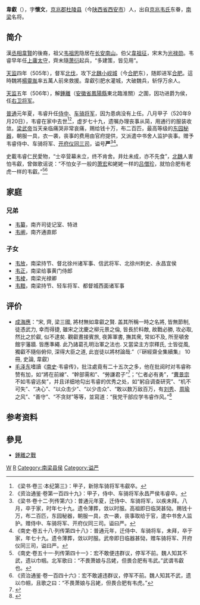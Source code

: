 '''韋叡'''（{{bd|442年||520年|9月20日|catIdx=W韋}}），字'''懷文'''，[[京兆郡|京兆郡]][[杜陵县|杜陵县]]（今[[陕西省|陕西省]][[西安市|西安市]]）人，出自[[京兆韦氏|京兆韦氏]]东眷，[[南梁|南梁]]名将。

== 简介 ==
漢[[丞相|丞相]][[韋賢|韋賢]]的後裔，祖父[[韦祖思|韦祖思]]隐居在[[长安|长安]][[南山|南山]]。伯父[[韋祖征|韋祖征]]，宋末为[[光禄勋|光禄勋]]。韦睿早年任[[上庸太守|上庸太守]]，齊末隨[[萧衍|萧衍]]起兵，“多建策，皆见用”。

[[天监|天监]]四年（505年），督军[[北伐|北伐]]，攻下[[北魏|北魏]][[小岘城|小岘城]]（今[[合肥|合肥]]东），随即进军[[合肥|合肥]]。這時魏將[[楊靈胤|楊靈胤]]率五萬人前來救援。韋叡引肥水灌城，大破魏兵，斩俘万余人。

[[天监|天监]]五年（506年），解[[鍾離|鍾離]]（[[安徽省|安徽省]][[鳳陽縣|鳳陽縣]]東北臨淮關）之圍，因功进爵为侯，任[[右卫将军|右卫将军]]。

[[普通|普通]]元年夏，韦睿升任[[侍中|侍中]]、[[车骑将军|车骑将军]]，因为患病没有上任。八月甲子（520年9月20日），韦睿在家中去世<ref>《梁书·卷三·本纪第三》：甲子，新除车骑将军韦叡卒。</ref><ref>《资治通鉴·卷第一百四十九》：甲子，侍中、车骑将军永昌严侯韦睿卒。</ref>，虚岁七十九，遗嘱办理丧事从简，用通行的服装收敛。[[梁武帝|梁武帝]]当天亲临痛哭非常哀痛，赐给钱十万，布二百匹，最高等级的[[东园秘器|东园秘器]]，朝服一具，衣一袭，丧事的费用由官府提供，又派遣中书舍人监护丧事。赠予韦睿侍中、车骑将军、[[开府仪同三司|开府仪同三司]]，谥号'''严'''<ref>《梁书·卷十二·列传第六》：普通元年夏，迁侍中、车骑将军，以疾未拜。八月，卒于家，时年七十九。遗令薄葬，敛以时服。高祖即日临哭甚恸。赐钱十万，布二百匹，东园秘器，朝服一具，衣一袭，丧事取给于官，遣中书舍人监护。赠侍中、车骑将军、开府仪同三司。谥曰严。</ref><ref>《南史·卷五十八·列传第四十八》：普通元年，迁侍中、车骑将车，未拜，卒于家，年七十九。遗令薄葬，敛以时服。武帝即日临器甚恸，赠车骑将军、开府仪同三司，谥曰严。</ref>。

史載韦睿仁民愛物，“士卒营幕未立，终不肯舍。井灶未成，亦不先食”，[[北魏|北魏]]人害怕韦叡，曾做歌谣说：“不怕女子一般的[[萧宏|萧宏]]和姥姥一样的[[吕僧珍|吕僧珍]]，就怕合肥有老虎一样的韦叡。”<ref>《南史·卷五十一·列传第四十一》：宏不敢便违群议，停军不前。魏人知其不武，遗以巾帼。北军歌曰：“不畏萧娘与吕姥，但畏合肥有韦武。”武谓韦叡也。</ref><ref>《资治通鉴·卷一百四十六》：宏不敢遽违群议，停军不前。魏人知其不武，遗以巾帼，且歌之曰：“不畏萧娘与吕姥，但畏合肥有韦虎。”</ref>

==家庭==
{{main|京兆韦氏世系图}}
===兄弟===
*[[韦纂|韦纂]]，南齐司徒记室、特进
*[[韦阐|韦阐]]，南齐通直郎

===子女===
*[[韦放|韦放]]，南梁持节、督北徐州诸军事、信武将军、北徐州刺史、永昌宜侯
*[[韦正_(南梁)|韦正]]，南梁给事黄门侍郎
*[[韦棱|韦棱]]，南梁光禄卿
*[[韦黯|韦黯]]，南梁持节、轻车将军、都督城西面诸军事

== 评价 ==
*[[成海應|成海應]]：“宋, 齊, 梁三國, 將材無如韋叡之賢. 盖其所稱一時之名將, 皆無節制, 徒憑武力, 幸而得捷, 雖宋之沈慶之柳元景之倫, 皆長於料敵, 故戰必勝, 攻必取, 然比之於叡, 似不逮矣. 觀叡晝接賓旅, 夜筭軍書, 撫其衆, 常如不及, 所至頓舍館宇藩牆. 皆應準繩. 此乃諸葛孔明治軍之法也. 又當梁主方崇釋氏, 士皆從風, 獨叡不隨俗俯仰, 深得大臣之道, 此豈徒以將材論哉.”（『硏經齋全集續集』 10冊, 史論, 韋叡）
*[[毛泽东|毛泽东]]嗜讀《[[南史|南史]]·韦睿传》，批注處竟有二十五次之多，他在批阅时对韦睿称赞有加，如“將在前線”、“幹部需和”、“勞謙君子”<ref>{{cite book |title=《歷史的借鑒：毛澤東評述中國歷代帝王》 |publisher=新華出版社 |author=邸延生 |location=北京 |year=2013 }}</ref>{{rp|137}}；“仁者必有勇”，“[[曹景宗|曹景宗]]不如韦睿远矣”，并且详细地勾出韦睿的优秀之处，如“躬自调查研究”、“机不可失”、“决心”、“以众击少”、“以少击众”、“敢以数万敌百万，有[[刘秀|刘秀]]、[[周瑜|周瑜]]之风”、“善守”、“不贪财”等等，並寫道：“我党干部应学韦睿作风。”<ref>{{cite web|url=http://news.xinhuanet.com/theory/2011-01/20/c_121003952.htm|title=《毛泽东的读史品人》|accessdate=2011年1月20日|work=|publisher=新华网|language=zh-hans|deadurl=yes|archiveurl=https://web.archive.org/web/20131118151140/http://news.xinhuanet.com/theory/2011-01/20/c_121003952.htm|archivedate=2013年11月18日}}</ref>

== 参考资料 ==
{{reflist}}

==參見==
* [[鍾離之戰|鍾離之戰]]

[[Category:南北朝軍事人物|W]]
[[Category:京兆韦氏|R]]
[[Category:南梁县侯|Category:南梁县侯]]
[[Category:谥严|Category:谥严]]